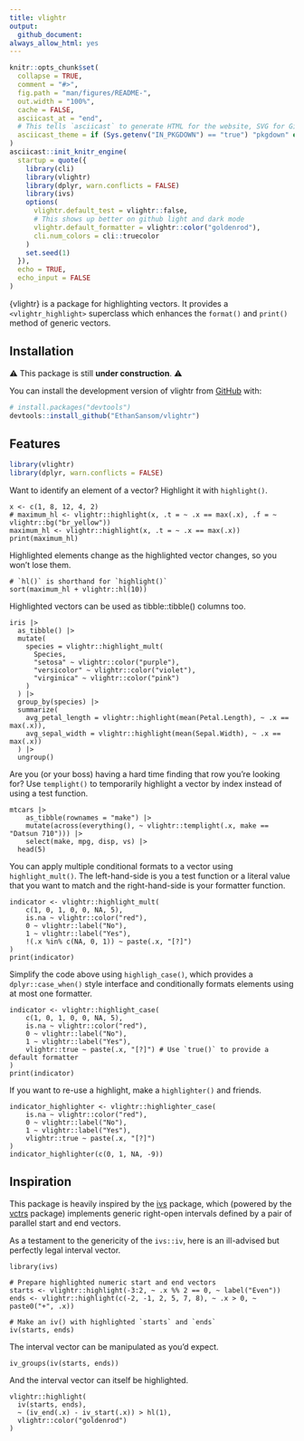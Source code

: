 ```yaml
---
title: vlightr
output:
  github_document:
always_allow_html: yes
---
```


<!-- README.md is generated from README.Rmd. Please edit that file -->

```r
knitr::opts_chunk$set(
  collapse = TRUE,
  comment = "#>",
  fig.path = "man/figures/README-",
  out.width = "100%",
  cache = FALSE,
  asciicast_at = "end",
  # This tells `asciicast` to generate HTML for the website, SVG for GitHub
  asciicast_theme = if (Sys.getenv("IN_PKGDOWN") == "true") "pkgdown" else "readme"
)
asciicast::init_knitr_engine(
  startup = quote({
    library(cli)
    library(vlightr)
    library(dplyr, warn.conflicts = FALSE)
    library(ivs)
    options(
      vlightr.default_test = vlightr::false,
      # This shows up better on github light and dark mode
      vlightr.default_formatter = vlightr::color("goldenrod"),
      cli.num_colors = cli::truecolor
    )
    set.seed(1)
  }),
  echo = TRUE,
  echo_input = FALSE
)
```

<!-- badges: start -->

<!-- badges: end -->

{vlightr} is a package for highlighting vectors. It provides a `<vlightr_highlight>` superclass which enhances the `format()` and `print()` method of generic vectors.


## Installation

⚠️ This package is still **under construction**. ⚠️

You can install the development version of vlightr from [GitHub](https://github.com/) with:

``` r
# install.packages("devtools")
devtools::install_github("EthanSansom/vlightr")
```

## Features

```r
library(vlightr)
library(dplyr, warn.conflicts = FALSE)
```

Want to identify an element of a vector? Highlight it with `highlight()`.

```asciicast
x <- c(1, 8, 12, 4, 2)
# maximum_hl <- vlightr::highlight(x, .t = ~ .x == max(.x), .f = ~ vlightr::bg("br_yellow"))
maximum_hl <- vlightr::highlight(x, .t = ~ .x == max(.x))
print(maximum_hl)
```

Highlighted elements change as the highlighted vector changes, so you won’t lose them.

```asciicast
# `hl()` is shorthand for `highlight()`
sort(maximum_hl + vlightr::hl(10))
```

Highlighted vectors can be used as tibble::tibble() columns too.

```asciicast
iris |>
  as_tibble() |>
  mutate(
    species = vlightr::highlight_mult(
      Species,
      "setosa" ~ vlightr::color("purple"),
      "versicolor" ~ vlightr::color("violet"),
      "virginica" ~ vlightr::color("pink")
    )
  ) |>
  group_by(species) |>
  summarize(
    avg_petal_length = vlightr::highlight(mean(Petal.Length), ~ .x == max(.x)),
    avg_sepal_width = vlightr::highlight(mean(Sepal.Width), ~ .x == max(.x))
  ) |>
  ungroup()
```

Are you (or your boss) having a hard time finding that row you're looking for? Use `templight()` to temporarily highlight a vector by index instead of using a test 
function.

```asciicast
mtcars |>
	as_tibble(rownames = "make") |>
	mutate(across(everything(), ~ vlightr::templight(.x, make == "Datsun 710"))) |>
	select(make, mpg, disp, vs) |>
  head(5)
```

You can apply multiple conditional formats to a vector using `highlight_mult()`. The left-hand-side is you a test function or a literal value that you want to match and 
the right-hand-side is your formatter function.

```asciicast
indicator <- vlightr::highlight_mult(
	c(1, 0, 1, 0, 0, NA, 5),
	is.na ~ vlightr::color("red"),
	0 ~ vlightr::label("No"),
	1 ~ vlightr::label("Yes"),
	!(.x %in% c(NA, 0, 1)) ~ paste(.x, "[?]")
)
print(indicator)
```

Simplify the code above using `highligh_case()`, which provides a `dplyr::case_when()` style interface and conditionally formats elements using at most one formatter.

```asciicast
indicator <- vlightr::highlight_case(
	c(1, 0, 1, 0, 0, NA, 5),
	is.na ~ vlightr::color("red"),
	0 ~ vlightr::label("No"),
	1 ~ vlightr::label("Yes"),
	vlightr::true ~ paste(.x, "[?]") # Use `true()` to provide a default formatter
)
print(indicator)
```

If you want to re-use a highlight, make a `highlighter()` and friends.

```asciicast
indicator_highlighter <- vlightr::highlighter_case(
	is.na ~ vlightr::color("red"),
	0 ~ vlightr::label("No"),
	1 ~ vlightr::label("Yes"),
	vlightr::true ~ paste(.x, "[?]")
)
indicator_highlighter(c(0, 1, NA, -9))
```

## Inspiration

This package is heavily inspired by the [ivs](https://github.com/DavisVaughan/ivs) 
package, which (powered by the [vctrs](https://vctrs.r-lib.org/index.html) package) 
implements generic right-open intervals defined by a pair of parallel start and 
end vectors.

As a testament to the genericity of the `ivs::iv`, here is an ill-advised but 
perfectly legal interval vector.

```asciicast
library(ivs)

# Prepare highlighted numeric start and end vectors
starts <- vlightr::highlight(-3:2, ~ .x %% 2 == 0, ~ label("Even"))
ends <- vlightr::highlight(c(-2, -1, 2, 5, 7, 8), ~ .x > 0, ~ paste0("+", .x))

# Make an iv() with highlighted `starts` and `ends`
iv(starts, ends)
```

The interval vector can be manipulated as you'd expect.

```asciicast
iv_groups(iv(starts, ends))
```

And the interval vector can itself be highlighted.

```asciicast
vlightr::highlight(
  iv(starts, ends), 
  ~ (iv_end(.x) - iv_start(.x)) > hl(1),
  vlightr::color("goldenrod")
)
```
